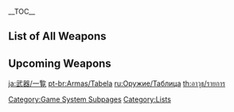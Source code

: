 {{CustomTabs
|tab1 = Overview
|tab2 = List
|tab3 = Base Attack Scaling
|tab3name = Base ATK Scaling
|tab4 = Sub Stat Scaling
}}
{{CustomTabs
|rootpage = Weapon/List
|subpages = 1
|tab1 = All
|tab2 = By Availability
|tab3 = By Weapon Type
}}
__TOC__
==List of All Weapons==
{{Weapons by Category Table|Weapons|not1=Upcoming Content|collapsible=1}}

==Upcoming Weapons==
{{Weapons by Category Table|Upcoming Content}}

[[Category:Game System Subpages]]
[[Category:Lists]]

[[ja:武器/一覧]]
[[pt-br:Armas/Tabela]]
[[ru:Оружие/Таблица]]
[[th:อาวุธ/รายการ]]